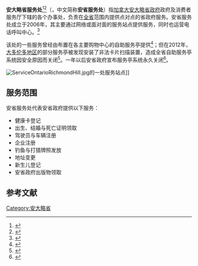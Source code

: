 
'''安大略省服务处'''<ref>{{Cite web|title=省府提醒省民 過期證照現需更新|url=http://www.mingpaocanada.com/TOR/htm/NEWS/20210902/tde1_r.htm|access-date=2022-03-22|work=www.mingpaocanada.com|publisher=明報加拿大}}</ref><ref>{{Cite web|title=日後仍需更新車牌貼紙 確保有汽車保險及追討罰款|url=http://www.mingpaocanada.com/TOR/htm/NEWS/20220223/taa2_r.htm|access-date=2022-03-22|work=www.mingpaocanada.com|publisher=明報加拿大|archive-date=2022-02-25|archive-url=https://web.archive.org/web/20220225043541/http://www.mingpaocanada.com/TOR/htm/News/20220223/taa2_r.htm}}</ref>（{{lang-en|'''ServiceOntario'''}}，中文简称'''安省服务处'''）指[[加拿大|加拿大]][[安大略省政府|安大略省政府]]政府及消费者服务厅下辖的各个办事处，负责在[[安大略省|全省]]范围内提供点对点的省政府服务。安省服务处成立于2006年，其主要通过网络或面对面的服务站点提供服务，同时也运营电话呼叫中心。<ref name="ag report 13">{{cite report |author=Auditor General of Ontario |date=2013 |title=Annual Report of the Office of the Auditor General of Ontario: Ministry of Government Services |url=https://www.auditor.on.ca/en/content/annualreports/arreports/en13/309en13.pdf |publisher=Queen's Printer for Ontario |access-date=20 May 2020 |archive-date=2020-09-27 |archive-url=https://web.archive.org/web/20200927123305/https://www.auditor.on.ca/en/content/annualreports/arreports/en13/309en13.pdf }}</ref>

该处的一些服务曾经由布置在各主要购物中心的自助服务亭提供<ref name="ag report 13">{{cite report |author=Auditor General of Ontario |date= 2013 |title=Annual Report of the Office of the Auditor General of Ontario: Ministry of Government Services |url=https://www.auditor.on.ca/en/content/annualreports/arreports/en13/309en13.pdf |publisher=Queen's Printer for Ontario |access-date= 20 May 2020}}</ref>；但在2012年，[[大多伦多地区|大多伦多地区]]的部分服务亭被发现安装了非法卡片扫描装置，造成全省自助服务亭系统因安全原因而关闭<ref>{{cite web|url=http://www.680news.com/news/local/article/370648--serviceontario-kiosks-remain-out-of-order-after-illegal-card-readers-found |title=ServiceOntario kiosks remain out of order after illegal card readers found |publisher=680News |access-date=12 June 2012}}</ref>。一年以后安省政府宣布服务亭系统永久关闭<ref>{{cite news |author1=Government of Ontario |title=ServiceOntario kiosks permanently closed |url=https://news.ontario.ca/mgs/en/2012/11/serviceontario-kiosks-permanently-closed.html |accessdate=2017-06-14 |archive-date=2019-02-14 |archive-url=https://web.archive.org/web/20190214021604/https://news.ontario.ca/mgs/en/2012/11/serviceontario-kiosks-permanently-closed.html }}</ref>。

[[File:ServiceOntarioRichmondHill.jpg|thumb]]的一处服务站点]]

== 服务范围 ==
安省服务处代表安省政府提供以下服务：

* 健康卡登记<br>
* 出生、结婚与死亡证明领取<br>
* 驾驶员与车辆注册<br>
* 企业注册<br>
* 钓鱼与打猎牌照发放<br>
* 地址变更<br>
* 新生儿登记<br>
* 安省政府出版物领取<br>

== 参考文献 ==
{{reflist}}

[[Category:安大略省|Category:安大略省]]